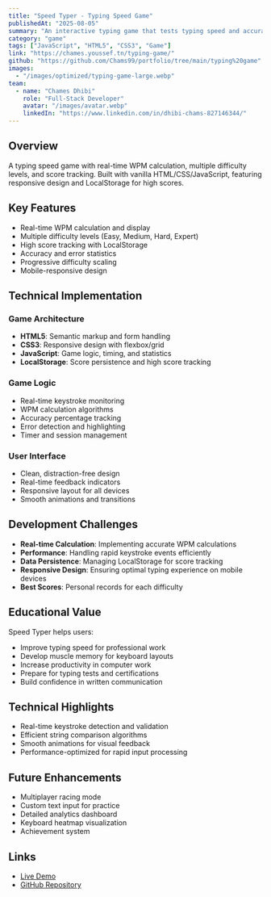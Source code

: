 ```yaml
---
title: "Speed Typer - Typing Speed Game"
publishedAt: "2025-08-05"
summary: "An interactive typing game that tests typing speed and accuracy with different difficulty levels, real-time WPM calculation, and performance statistics."
category: "game"
tags: ["JavaScript", "HTML5", "CSS3", "Game"]
link: "https://chames.youssef.tn/typing-game/"
github: "https://github.com/Chams99/portfolio/tree/main/typing%20game"
images:
  - "/images/optimized/typing-game-large.webp"
team:
  - name: "Chames Dhibi"
    role: "Full-Stack Developer"
    avatar: "/images/avatar.webp"
    linkedIn: "https://www.linkedin.com/in/dhibi-chams-827146344/"
---
```


## Overview

A typing speed game with real-time WPM calculation, multiple difficulty levels, and score tracking. Built with vanilla HTML/CSS/JavaScript, featuring responsive design and LocalStorage for high scores.

## Key Features

- Real-time WPM calculation and display
- Multiple difficulty levels (Easy, Medium, Hard, Expert)
- High score tracking with LocalStorage
- Accuracy and error statistics
- Progressive difficulty scaling
- Mobile-responsive design

## Technical Implementation

### Game Architecture
- **HTML5**: Semantic markup and form handling
- **CSS3**: Responsive design with flexbox/grid
- **JavaScript**: Game logic, timing, and statistics
- **LocalStorage**: Score persistence and high score tracking

### Game Logic
- Real-time keystroke monitoring
- WPM calculation algorithms
- Accuracy percentage tracking
- Error detection and highlighting
- Timer and session management

### User Interface
- Clean, distraction-free design
- Real-time feedback indicators
- Responsive layout for all devices
- Smooth animations and transitions

## Development Challenges

- **Real-time Calculation**: Implementing accurate WPM calculations
- **Performance**: Handling rapid keystroke events efficiently
- **Data Persistence**: Managing LocalStorage for score tracking
- **Responsive Design**: Ensuring optimal typing experience on mobile devices
- **Best Scores**: Personal records for each difficulty

## Educational Value

Speed Typer helps users:
- Improve typing speed for professional work
- Develop muscle memory for keyboard layouts
- Increase productivity in computer work
- Prepare for typing tests and certifications
- Build confidence in written communication

## Technical Highlights

- Real-time keystroke detection and validation
- Efficient string comparison algorithms
- Smooth animations for visual feedback
- Performance-optimized for rapid input processing

## Future Enhancements

- Multiplayer racing mode
- Custom text input for practice
- Detailed analytics dashboard
- Keyboard heatmap visualization
- Achievement system

## Links

- [Live Demo](https://chames.youssef.tn/typing-game/)
- [GitHub Repository](https://github.com/Chams99/portfolio/tree/main/typing%20game)

